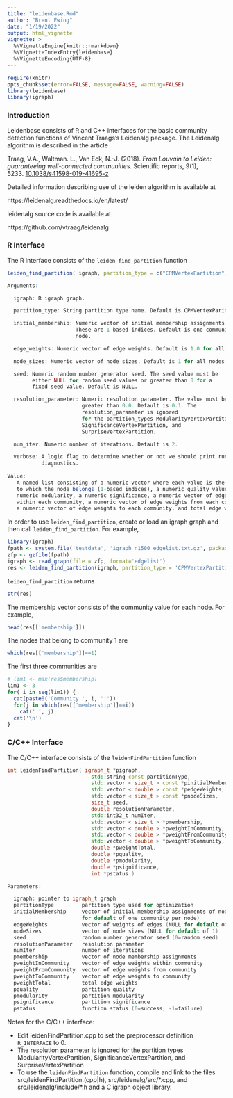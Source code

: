```yaml
---
title: "leidenbase.Rmd"
author: "Brent Ewing"
date: "1/19/2022"
output: html_vignette
vignette: >
  %\VignetteEngine{knitr::rmarkdown}
  %\VignetteIndexEntry{leidenbase}
  %\VignetteEncoding{UTF-8}
---
```


```r
require(knitr)
opts_chunk$set(error=FALSE, message=FALSE, warning=FALSE)
library(leidenbase)
library(igraph)
```

### Introduction

Leidenbase consists of R and C++ interfaces for the basic community detection
functions of Vincent Traags's Leidenalg package. The Leidenalg algorithm is
described in the article

Traag, V.A., Waltman. L., Van Eck, N.-J. (2018). *From Louvain to Leiden:
guaranteeing well-connected communities.* Scientific reports, 9(1),
5233. [10.1038/s41598-019-41695-z](http://dx.doi.org/10.1038/s41598-019-41695-z)

Detailed information describing use of the leiden algorithm is available at

https://leidenalg.readthedocs.io/en/latest/

leidenalg source code is available at

https://github.com/vtraag/leidenalg


### R Interface

The R interface consists of the `leiden_find_partition` function

``` r
leiden_find_partition( igraph, partition_type = c("CPMVertexPartition", "ModularityVertexPartition", "RBConfigurationVertexPartition", "RBERVertexPartition", "SignificanceVertexPartition", "SurpriseVertexPartition"), initial_membership = NULL, edge_weights = NULL, node_sizes = NULL, seed = NULL, resolution_parameter = 0.1, num_iter = 2, verbose = FALSE )

Arguments:

  igraph: R igraph graph.

  partition_type: String partition type name. Default is CPMVertexParition.

  initial_membership: Numeric vector of initial membership assignments of nodes.
                      These are 1-based indices. Default is one community per
                      node.

  edge_weights: Numeric vector of edge weights. Default is 1.0 for all edges.

  node_sizes: Numeric vector of node sizes. Default is 1 for all nodes.

  seed: Numeric random number generator seed. The seed value must be
        either NULL for random seed values or greater than 0 for a
        fixed seed value. Default is NULL.

  resolution_parameter: Numeric resolution parameter. The value must be
                        greater than 0.0. Default is 0.1. The
                        resolution_parameter is ignored
                        for the partition_types ModularityVertexPartition,   
                        SignificanceVertexPartition, and
                        SurpriseVertexPartition.

  num_iter: Numeric number of iterations. Default is 2.

  verbose: A logic flag to determine whether or not we should print run
           diagnostics.
           
Value:
   A named list consisting of a numeric vector where each value is the community
   to which the node belongs (1-based indices), a numeric quality value, a
   numeric modularity, a numeric significance, a numeric vector of edge weights
   within each community, a numeric vector of edge weights from each community,
   a numeric vector of edge weights to each community, and total edge weight.
```

In order to use `leiden_find_partition`, create or load an igraph graph and then
call `leiden_find_partition`. For example,

```r
library(igraph)
fpath <- system.file('testdata', 'igraph_n1500_edgelist.txt.gz', package='leidenbase')
zfp <- gzfile(fpath)
igraph <- read_graph(file = zfp, format='edgelist')
res <- leiden_find_partition(igraph, partition_type = 'CPMVertexPartition', seed = 123456, resolution_parameter = 0.5)
```

`leiden_find_partition` returns

```r
str(res)
```

The membership vector consists of the community value for each node. For example,

```r
head(res[['membership']])
```

The nodes that belong to community 1 are

```r
which(res[['membership']]==1)
```
The first three communities are

```r
# lim1 <- max(res$membership)
lim1 <- 3
for( i in seq(lim1)) {
  cat(paste0('Community ', i, ':'))
  for(j in which(res[['membership']]==i))
    cat(' ', j)
  cat('\n')
}
```

### C/C++ Interface

The C/C++ interface consists of the `leidenFindPartition` function

``` c++
int leidenFindPartition( igraph_t *pigraph,
                           std::string const partitionType,
                           std::vector < size_t > const *pinitialMembership,
                           std::vector < double > const *pedgeWeights,
                           std::vector < size_t > const *pnodeSizes,
                           size_t seed,
                           double resolutionParameter,
                           std::int32_t numIter,
                           std::vector < size_t > *pmembership,
                           std::vector < double > *pweightInCommunity,
                           std::vector < double > *pweightFromCommunity,
                           std::vector < double > *pweightToCommunity,
                           double *pweightTotal,
                           double *pquality,
                           double *pmodularity,
                           double *psignificance,
                           int *pstatus )

Parameters:

  igraph: pointer to igraph_t graph
  partitionType         partition type used for optimization
  initialMembership     vector of initial membership assignments of nodes (NULL
                        for default of one community per node)
  edgeWeights           vector of weights of edges (NULL for default of 1.0)
  nodeSizes             vector of node sizes (NULL for default of 1)
  seed                  random number generator seed (0=random seed)
  resolutionParameter   resolution parameter
  numIter               number of iterations
  pmembership           vector of node membership assignments
  pweightInCommunity    vector of edge weights within community
  pweightFromCommunity  vector of edge weights from community
  pweightToCommunity    vector of edge weights to community
  pweightTotal          total edge weights
  pquality              partition quality
  pmodularity           partition modularity
  psignificance         partition significance
  pstatus               function status (0=success; -1=failure)

```

Notes for the C/C++ interface:

* Edit leidenFindPartition.cpp to set the preprocessor definition `R_INTERFACE`
to 0.
* The resolution parameter is ignored for the partition types
  ModularityVertexPartition, SignificanceVertexPartition, and
  SurpriseVertexPartition
* To use the `leidenFindPartition` function, compile and link to the files
  src/leidenFindPartition.(cpp|h), src/leidenalg/src/\*.cpp, and 
  src/leidenalg/include/\*.h and a C igraph object library.

